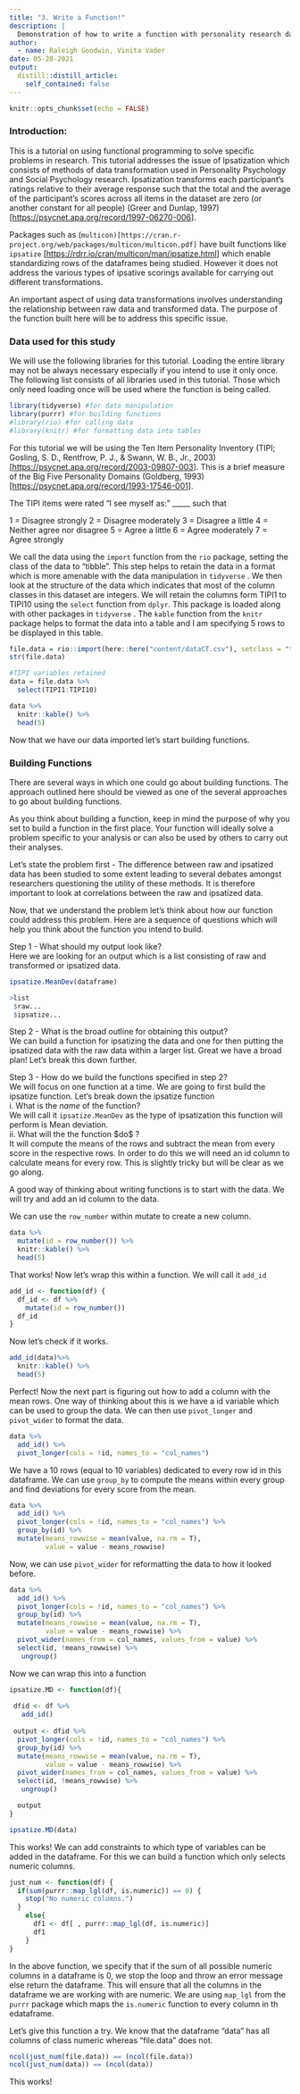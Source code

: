 ```yaml
---
title: "3. Write a Function!"
description: |
  Demonstration of how to write a function with personality research data.
author:
  - name: Raleigh Goodwin, Vinita Vader
date: 05-28-2021
output:
  distill::distill_article:
    self_contained: false
---
```



```r
knitr::opts_chunk$set(echo = FALSE)
```

### Introduction:

This is a tutorial on using functional programming to solve specific problems in research. This tutorial addresses the issue of Ipsatization which consists of methods of data transformation used in Personality Psychology and Social Psychology research. Ipsatization transforms each participant's ratings relative to their average response such that the total and the average of the participant's scores across all items in the dataset are zero (or another constant for all people) (Greer and Dunlap, 1997) [<https://psycnet.apa.org/record/1997-06270-006>].

Packages such as (`multicon)[https://cran.r-project.org/web/packages/multicon/multicon.pdf]` have built functions like `ipsatize` [<https://rdrr.io/cran/multicon/man/ipsatize.html>] which enable standardizing rows of the dataframes being studied. However it does not address the various types of ipsative scorings available for carrying out different transformations.

An important aspect of using data transformations involves understanding the relationship between raw data and transformed data. The purpose of the function built here will be to address this specific issue.


### Data used for this study  

We will use the following libraries for this tutorial. Loading the entire library may not be always necessary especially if you intend to use it only once. The following list consists of all libraries used in this tutorial. Those which only need loading once will be used where the function is being called.

```r
library(tidyverse) #for data manipulation
library(purrr) #for building functions
#library(rio) #for calling data
#library(knitr) #for formatting data into tables
```

For this tutorial we will be using the Ten Item Personality Inventory (TIPI; Gosling, S. D., Rentfrow, P. J., & Swann, W. B., Jr., 2003)[<https://psycnet.apa.org/record/2003-09807-003>]. This is a brief measure of the Big Five Personality Domains (Goldberg, 1993)[<https://psycnet.apa.org/record/1993-17546-001>].

The TIPI items were rated "I see myself as:" \_\_\_\_\_ such that

1 = Disagree strongly
2 = Disagree moderately
3 = Disagree a little
4 = Neither agree nor disagree
5 = Agree a little
6 = Agree moderately
7 = Agree strongly

We call the data using the `import` function from the `rio` package, setting the class of the data to "tibble". This step helps to retain the data in a format which is more amenable with the data manipulation in `tidyverse` . We then look at the structure of the data which indicates that most of the column classes in this dataset are integers. We will retain the columns form TIPI1 to TIPI10 using the `select` function from `dplyr`. This package is loaded along with other packages in `tidyverse` . The `kable` function from the `knitr` package helps to format the data into a table and I am specifying 5 rows to be displayed in this table.

```r
file.data = rio::import(here::here("content/dataCT.csv"), setclass = "tibble")
str(file.data)

#TIPI variables retained
data = file.data %>% 
  select(TIPI1:TIPI10)

data %>% 
  knitr::kable() %>% 
  head(5)

```

Now that we have our data imported let's start building functions.

### Building Functions

There are several ways in which one could go about building functions. The approach outlined here should be viewed as one of the several approaches to go about building functions.

As you think about building a function, keep in mind the purpose of why you set to build a function in the first place. Your function will ideally solve a problem specific to your analysis or can also be used by others to carry out their analyses.

Let's state the problem first - The difference between raw and ipsatized data has been studied to some extent leading to several debates amongst researchers questioning the utility of these methods. It is therefore important to look at correlations between the raw and ipsatized data.

Now, that we understand the problem let's think about how our function could address this problem. Here are a sequence of questions which will help you think about the function you intend to build.

Step 1 - What should my output look like?\
Here we are looking for an output which is a list consisting of raw and transformed or ipsatized data.

```r

ipsatize.MeanDev(dataframe)

>list
 $raw...
 $ipsatize...
```

Step 2 - What is the broad outline for obtaining this output?\
We can build a function for ipsatizing the data and one for then putting the ipsatized data with the raw data within a larger list. Great we have a broad plan! Let's break this down further.

Step 3 - How do we build the functions specified in step 2?\
We will focus on one function at a time. We are going to first build the ipsatize function. Let's break down the ipsatize function\
i. What is the $name$ of the function? \
We will call it `ipsatize.MeanDev` as the type of ipsatization this function will perform is Mean deviation. \
ii. What will the the function \$do\$ ? \
It will compute the means of the rows and subtract the mean from every score in the respective rows. In order to do this we will need an id column to calculate means for every row. This is slightly tricky but will be clear as we go along.

A good way of thinking about writing functions is to start with the data. We will try and add an id column to the data.

We can use the `row_number` within mutate to create a new column.

```r

data %>% 
  mutate(id = row_number()) %>% 
  knitr::kable() %>% 
  head(5)
```

That works! Now let's wrap this within a function. We will call it `add_id`

```r

add_id <- function(df) {
  df_id <- df %>% 
    mutate(id = row_number())
  df_id
}

```

Now let's check if it works.

```r
add_id(data)%>% 
  knitr::kable() %>% 
  head(5)

```

Perfect! Now the next part is figuring out how to add a column with the mean rows. One way of thinking about this is we have a id variable which can be used to group the data. We can then use `pivot_longer` and `pivot_wider` to format the data.

```r
data %>% 
  add_id() %>% 
  pivot_longer(cols = !id, names_to = "col_names")
```

We have a 10 rows (equal to 10 variables) dedicated to every row id in this dataframe. We can use `group_by` to compute the means within every group and find deviations for every score from the mean.

```r
data %>% 
  add_id() %>% 
  pivot_longer(cols = !id, names_to = "col_names") %>% 
  group_by(id) %>% 
  mutate(means_rowwise = mean(value, na.rm = T),
         value = value - means_rowwise)
```

Now, we can use `pivot_wider` for reformatting the data to how it looked before.

```r
data %>% 
  add_id() %>% 
  pivot_longer(cols = !id, names_to = "col_names") %>% 
  group_by(id) %>% 
  mutate(means_rowwise = mean(value, na.rm = T),
         value = value - means_rowwise) %>% 
  pivot_wider(names_from = col_names, values_from = value) %>% 
  select(id, !means_rowwise) %>% 
   ungroup()
```

Now we can wrap this into a function

```r
ipsatize.MD <- function(df){
  
 dfid <- df %>% 
   add_id()
  
 output <- dfid %>% 
  pivot_longer(cols = !id, names_to = "col_names") %>% 
  group_by(id) %>% 
  mutate(means_rowwise = mean(value, na.rm = T),
         value = value - means_rowwise) %>% 
  pivot_wider(names_from = col_names, values_from = value) %>% 
  select(id, !means_rowwise) %>% 
   ungroup()

  output
}

ipsatize.MD(data)

```

This works! We can add constraints to which type of variables can be added in the dataframe. For this we can build a function which only selects numeric columns.

```r

just_num <- function(df) {
  if(sum(purrr::map_lgl(df, is.numeric)) == 0) {
    stop("No numeric columns.")
  }
    else{
      df1 <- df[ , purrr::map_lgl(df, is.numeric)]
      df1
    }
}
```

In the above function, we specify that if the sum of all possible numeric columns in a dataframe is 0, we stop the loop and throw an error message else return the dataframe. This will ensure that all the columns in the dataframe we are working with are numeric. We are using `map_lgl` from the `purrr` package which maps the `is.numeric` function to every column in th edataframe.

Let's give this function a try. We know that the dataframe "data" has all columns of class numeric whereas "file.data" does not.

```r
ncol(just_num(file.data)) == (ncol(file.data))
ncol(just_num(data)) == (ncol(data))
```

This works!